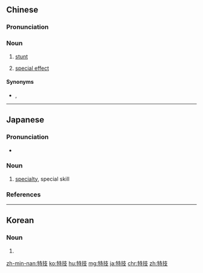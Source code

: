 ==Chinese==
{{zh-forms}}

===Pronunciation===
{{zh-pron
|m=tèjì
|c=dak6 gei6
|mn=qz:tia̍k-ki/tw,xm,zz:te̍k-ki/xm,zz:te̍k-kī
|cat=n
}}

===Noun===
{{zh-noun}}

# [[stunt]]
# {{lb|zh|film|television|cinematography}} [[special effect]]

====Synonyms====
* {{sense|special effect}} {{zh-l|特殊效果}}, {{zh-l|特效}}

----

==Japanese==
{{ja-kanjitab|とく|ぎ|yomi=o}}

===Pronunciation===
* {{ja-pron|とくぎ|y=o|acc=1|acc_ref=NHK}}

===Noun===
{{ja-noun|とくぎ}}

# [[specialty]], special skill

===References===
<references/>

----

==Korean==
{{ko-hanjatab}}

===Noun===
{{ko-noun|hj|hangeul=특기}}

# {{hanja form of|특기|specialty}}

[[zh-min-nan:特技]]
[[ko:特技]]
[[hu:特技]]
[[mg:特技]]
[[ja:特技]]
[[chr:特技]]
[[zh:特技]]